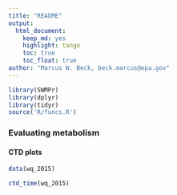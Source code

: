 ```yaml
---
title: "README"
output: 
  html_document:
    keep_md: yes
    highlight: tango
    toc: true
    toc_float: true
author: "Marcus W. Beck, beck.marcus@epa.gov"
---
```


```r
library(SWMPr)
library(dplyr)
library(tidyr)
source('R/funcs.R')
```

### Evaluating metabolism 

#### CTD plots

```r
data(wq_2015)

ctd_time(wq_2015)

```

